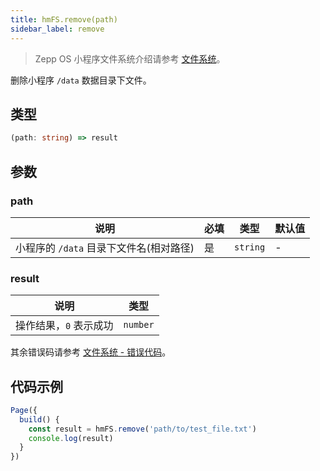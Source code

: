 ```yaml
---
title: hmFS.remove(path)
sidebar_label: remove
---
```


> Zepp OS 小程序文件系统介绍请参考 [文件系统](../../../guides/framework/device/fs.md)。

删除小程序 `/data` 数据目录下文件。

## 类型

```ts
(path: string) => result
```

## 参数

### path

| 说明                                    | 必填 | 类型     | 默认值 |
| --------------------------------------- | ---- | -------- | ------ |
| 小程序的 `/data` 目录下文件名(相对路径) | 是   | `string` | -      |

### result

| 说明                   | 类型     |
| ---------------------- | -------- |
| 操作结果，`0` 表示成功 | `number` |

其余错误码请参考 [文件系统 - 错误代码](../../../guides/framework/device/fs.md#错误代码)。

## 代码示例

```js
Page({
  build() {
    const result = hmFS.remove('path/to/test_file.txt')
    console.log(result)
  }
})
```
